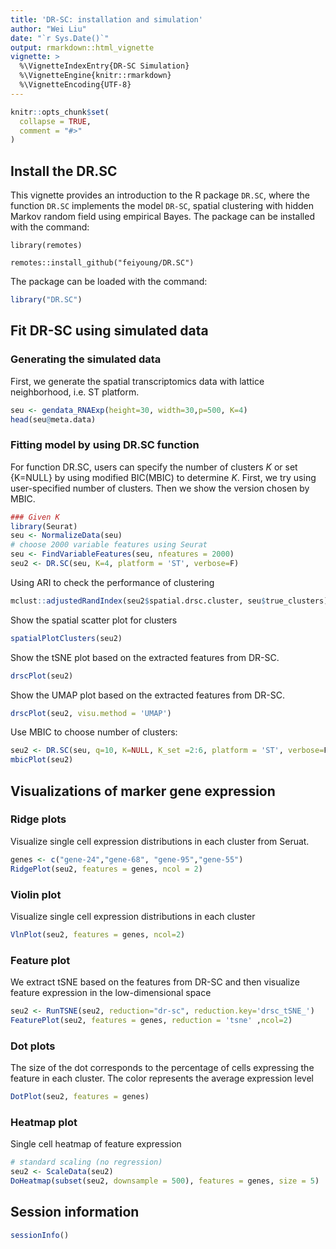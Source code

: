 ```yaml
---
title: 'DR-SC: installation and simulation'
author: "Wei Liu"
date: "`r Sys.Date()`"
output: rmarkdown::html_vignette
vignette: >
  %\VignetteIndexEntry{DR-SC Simulation}
  %\VignetteEngine{knitr::rmarkdown}
  %\VignetteEncoding{UTF-8}
---
```


```r
knitr::opts_chunk$set(
  collapse = TRUE,
  comment = "#>"
)
```



## Install the DR.SC
This vignette provides an introduction to the R package `DR.SC`, where the function `DR.SC` implements the model `DR-SC`, spatial clustering with hidden Markov random field using empirical Bayes.
The package can be installed with the command:

`library(remotes)`

`remotes::install_github("feiyoung/DR.SC")`

The package can be loaded with the command:
```r
library("DR.SC")
```

## Fit DR-SC using simulated data
### Generating the simulated data
First, we generate the spatial transcriptomics data with lattice neighborhood, i.e. ST platform.
```r
seu <- gendata_RNAExp(height=30, width=30,p=500, K=4)
head(seu@meta.data)
```

### Fitting model by using DR.SC function
For function DR.SC, users can specify the number of clusters $K$ or set {K=NULL} by using modified BIC(MBIC) to determine $K$. First, we try using user-specified number of clusters. Then we show the version chosen by MBIC.
```r
### Given K
library(Seurat)
seu <- NormalizeData(seu)
# choose 2000 variable features using Seurat
seu <- FindVariableFeatures(seu, nfeatures = 2000)
seu2 <- DR.SC(seu, K=4, platform = 'ST', verbose=F)
```

Using ARI to check the performance of clustering
```r
mclust::adjustedRandIndex(seu2$spatial.drsc.cluster, seu$true_clusters)
```

Show the spatial scatter plot for clusters
```r
spatialPlotClusters(seu2)
```

Show the tSNE plot based on the extracted features from DR-SC.
```r
drscPlot(seu2)
```
Show the UMAP plot based on the extracted features from DR-SC.
```r
drscPlot(seu2, visu.method = 'UMAP')
```

Use MBIC to choose number of clusters:
```r
seu2 <- DR.SC(seu, q=10, K=NULL, K_set =2:6, platform = 'ST', verbose=F)
mbicPlot(seu2)
```

## Visualizations of marker gene expression

### Ridge plots 
Visualize single cell expression distributions in each cluster from Seruat.
```r
genes <- c("gene-24","gene-68", "gene-95","gene-55")
RidgePlot(seu2, features = genes, ncol = 2)
```
### Violin plot
Visualize single cell expression distributions in each cluster
```r

VlnPlot(seu2, features = genes, ncol=2)
```
### Feature plot
We extract tSNE based on the features from DR-SC and then visualize feature expression in the low-dimensional space
 
```r
seu2 <- RunTSNE(seu2, reduction="dr-sc", reduction.key='drsc_tSNE_')
FeaturePlot(seu2, features = genes, reduction = 'tsne' ,ncol=2)

```


### Dot plots 
The size of the dot corresponds to the percentage of cells expressing the
feature in each cluster. The color represents the average expression level
```r
DotPlot(seu2, features = genes)
```

### Heatmap plot
Single cell heatmap of feature expression
```r
# standard scaling (no regression)
seu2 <- ScaleData(seu2)
DoHeatmap(subset(seu2, downsample = 500), features = genes, size = 5)
```

## Session information
```r
sessionInfo()
```
